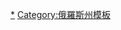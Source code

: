 {{navbox
|name  = 鄂木斯克州行政區劃
|title = [[鄂木斯克州]][[鄂木斯克州行政区划|行政区划]]
|listclass=hlist
|above = 州府：[[鄂木斯克]]
|imageleft = [[File:Coat of arms of Omsk Oblast (2003-2020).svg|40px|Coat of arms of Omsk Oblast]]
|image = [[File:Flag of Omsk Oblast.svg|40px|Flag of Omsk Oblast]]
|group1=区
|list1=
*[[亞速沃德意志民族區]]
*[[大列奇耶區]]
*[[大烏基區]]
*[[切爾拉克區]]
*[[戈里科夫斯科耶區]]
*[[伊西利庫爾區]]
*[[卡拉欽斯克區]]
*[[科洛索夫卡區]]
*[[科爾米洛夫卡區]]
*[[克魯京卡區]]
*[[柳賓斯基區]]
*[[馬里亞諾夫卡區]]
*[[莫斯卡連基區]]
*[[穆羅姆采沃區]]
*[[納濟瓦耶夫斯克區]]
*[[下奧姆卡區]]
*[[新瓦爾沙夫卡區]]
*[[奧傑斯科耶區]]
*[[奧科涅什尼科沃區]]
*[[鄂木斯克區]]
*[[巴甫洛格拉德卡區]]
*[[波爾塔夫卡區]]
*[[俄羅斯波利亞納區]]
*[[薩爾加茨科耶區]]
*[[謝傑利尼科沃區]]
*[[舍爾巴庫爾區]]
*[[塔拉區]]
*[[塔夫里切斯科耶區]]
*[[捷夫里茲區]]
*[[秋卡林斯克區]]
*[[烏斯季伊希姆區]]
*[[茲納緬斯科耶區 (鄂木斯克州)|茲納緬斯科耶區]]
|group2=城镇
|list2=
*[[伊西利庫爾]]
*[[卡拉欽斯克]]
*[[納濟瓦耶夫斯克]]
*[[鄂木斯克]]
*[[塔拉 (鄂木斯克州)|塔拉]]
*[[秋卡林斯克]]
|group3=[[市級鎮]]
|list3=
*[[大格里夫斯科耶]]
*[[大列奇耶 (鄂木斯克州)|大列奇耶]]
*[[切尔拉克]]
*[[切尔诺卢钦斯基]]
*[[戈里科夫斯科耶 (鄂木斯克州)|戈里科夫斯科耶]]
*[[科尔米洛夫卡]]
*[[克鲁京卡]]
*[[红亚尔 (鄂木斯克州)|红亚尔]]
*[[柳宾斯基]]
*[[马里亚诺夫卡 (鄂木斯克州)|马里亚诺夫卡]]
*[[莫斯卡连基 (鄂木斯克州)|莫斯卡连基]]
*[[穆罗姆采沃 (鄂木斯克州)|穆罗姆采沃]]
*[[新瓦尔沙夫卡]]
*[[奥科涅什尼科沃]]
*[[巴甫洛格拉德卡]]
*[[波尔塔夫卡 (鄂木斯克州)|波尔塔夫卡]]
*[[俄罗斯波利亚纳 (鄂木斯克州)|俄罗斯波利亚纳]]
*[[萨尔加茨科耶]]
*[[舍尔巴库尔]]
*[[塔夫里切斯科耶 (鄂木斯克州)|塔夫里切斯科耶]]
*[[捷夫里兹]]
}}
<noinclude>[[Category:鄂木斯克州城市|*]][[Category:俄羅斯州模板]]</noinclude>